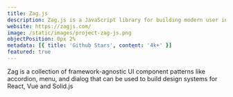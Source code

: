 ```yaml
---
title: Zag.js
description: Zag.js is a JavaScript library for building modern user interfaces using State machines.
website: https://zagjs.com/
image: /static/images/project-zag-js.png
objectPosition: 0px 2%
metadata: [{ title: 'Github Stars', content: '4k+' }]
featured: true
---
```


Zag is a collection of framework-agnostic UI component patterns like accordion, menu, and dialog that can be used to build design systems for React, Vue and Solid.js
